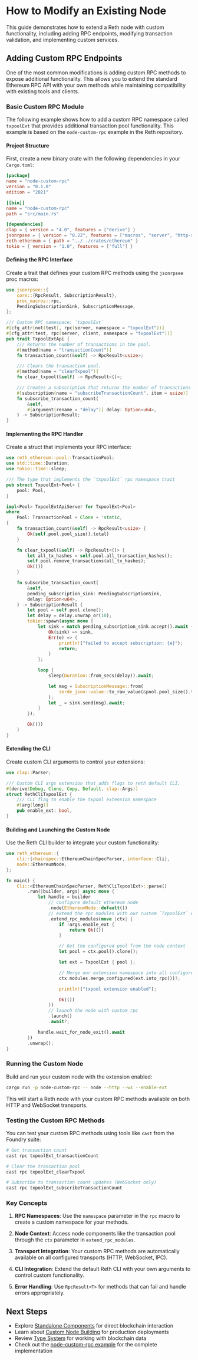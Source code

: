 # How to Modify an Existing Node

This guide demonstrates how to extend a Reth node with custom functionality, including adding RPC endpoints, modifying transaction validation, and implementing custom services.

## Adding Custom RPC Endpoints

One of the most common modifications is adding custom RPC methods to expose additional functionality. This allows you to extend the standard Ethereum RPC API with your own methods while maintaining compatibility with existing tools and clients.

### Basic Custom RPC Module

The following example shows how to add a custom RPC namespace called `txpoolExt` that provides additional transaction pool functionality. This example is based on the `node-custom-rpc` example in the Reth repository.

#### Project Structure

First, create a new binary crate with the following dependencies in your `Cargo.toml`:

```toml
[package]
name = "node-custom-rpc"
version = "0.1.0"
edition = "2021"

[[bin]]
name = "node-custom-rpc"
path = "src/main.rs"

[dependencies]
clap = { version = "4.0", features = ["derive"] }
jsonrpsee = { version = "0.22", features = ["macros", "server", "http-server", "ws-server"] }
reth-ethereum = { path = "../../crates/ethereum" }
tokio = { version = "1.0", features = ["full"] }
```

#### Defining the RPC Interface

Create a trait that defines your custom RPC methods using the `jsonrpsee` proc macros:

```rust
use jsonrpsee::{
    core::{RpcResult, SubscriptionResult},
    proc_macros::rpc,
    PendingSubscriptionSink, SubscriptionMessage,
};

/// Custom RPC namespace: `txpoolExt`
#[cfg_attr(not(test), rpc(server, namespace = "txpoolExt"))]
#[cfg_attr(test, rpc(server, client, namespace = "txpoolExt"))]
pub trait TxpoolExtApi {
    /// Returns the number of transactions in the pool.
    #[method(name = "transactionCount")]
    fn transaction_count(&self) -> RpcResult<usize>;

    /// Clears the transaction pool.
    #[method(name = "clearTxpool")]
    fn clear_txpool(&self) -> RpcResult<()>;

    /// Creates a subscription that returns the number of transactions in the pool every 10s.
    #[subscription(name = "subscribeTransactionCount", item = usize)]
    fn subscribe_transaction_count(
        &self,
        #[argument(rename = "delay")] delay: Option<u64>,
    ) -> SubscriptionResult;
}
```

#### Implementing the RPC Handler

Create a struct that implements your RPC interface:

```rust
use reth_ethereum::pool::TransactionPool;
use std::time::Duration;
use tokio::time::sleep;

/// The type that implements the `txpoolExt` rpc namespace trait
pub struct TxpoolExt<Pool> {
    pool: Pool,
}

impl<Pool> TxpoolExtApiServer for TxpoolExt<Pool>
where
    Pool: TransactionPool + Clone + 'static,
{
    fn transaction_count(&self) -> RpcResult<usize> {
        Ok(self.pool.pool_size().total)
    }

    fn clear_txpool(&self) -> RpcResult<()> {
        let all_tx_hashes = self.pool.all_transaction_hashes();
        self.pool.remove_transactions(all_tx_hashes);
        Ok(())
    }

    fn subscribe_transaction_count(
        &self,
        pending_subscription_sink: PendingSubscriptionSink,
        delay: Option<u64>,
    ) -> SubscriptionResult {
        let pool = self.pool.clone();
        let delay = delay.unwrap_or(10);
        tokio::spawn(async move {
            let sink = match pending_subscription_sink.accept().await {
                Ok(sink) => sink,
                Err(e) => {
                    println!("failed to accept subscription: {e}");
                    return;
                }
            };

            loop {
                sleep(Duration::from_secs(delay)).await;

                let msg = SubscriptionMessage::from(
                    serde_json::value::to_raw_value(&pool.pool_size().total).expect("serialize"),
                );
                let _ = sink.send(msg).await;
            }
        });

        Ok(())
    }
}
```

#### Extending the CLI

Create custom CLI arguments to control your extensions:

```rust
use clap::Parser;

/// Custom CLI args extension that adds flags to reth default CLI.
#[derive(Debug, Clone, Copy, Default, clap::Args)]
struct RethCliTxpoolExt {
    /// CLI flag to enable the txpool extension namespace
    #[arg(long)]
    pub enable_ext: bool,
}
```

#### Building and Launching the Custom Node

Use the Reth CLI builder to integrate your custom functionality:

```rust
use reth_ethereum::{
    cli::{chainspec::EthereumChainSpecParser, interface::Cli},
    node::EthereumNode,
};

fn main() {
    Cli::<EthereumChainSpecParser, RethCliTxpoolExt>::parse()
        .run(|builder, args| async move {
            let handle = builder
                // configure default ethereum node
                .node(EthereumNode::default())
                // extend the rpc modules with our custom `TxpoolExt` endpoints
                .extend_rpc_modules(move |ctx| {
                    if !args.enable_ext {
                        return Ok(())
                    }

                    // Get the configured pool from the node context
                    let pool = ctx.pool().clone();

                    let ext = TxpoolExt { pool };

                    // Merge our extension namespace into all configured transports
                    ctx.modules.merge_configured(ext.into_rpc())?;

                    println!("txpool extension enabled");

                    Ok(())
                })
                // launch the node with custom rpc
                .launch()
                .await?;

            handle.wait_for_node_exit().await
        })
        .unwrap();
}
```

### Running the Custom Node

Build and run your custom node with the extension enabled:

```bash
cargo run -p node-custom-rpc -- node --http --ws --enable-ext
```

This will start a Reth node with your custom RPC methods available on both HTTP and WebSocket transports.

### Testing the Custom RPC Methods

You can test your custom RPC methods using tools like `cast` from the Foundry suite:

```bash
# Get transaction count
cast rpc txpoolExt_transactionCount

# Clear the transaction pool
cast rpc txpoolExt_clearTxpool

# Subscribe to transaction count updates (WebSocket only)
cast rpc txpoolExt_subscribeTransactionCount
```

### Key Concepts

1. **RPC Namespaces**: Use the `namespace` parameter in the `rpc` macro to create a custom namespace for your methods.

2. **Node Context**: Access node components like the transaction pool through the `ctx` parameter in `extend_rpc_modules`.

3. **Transport Integration**: Your custom RPC methods are automatically available on all configured transports (HTTP, WebSocket, IPC).

4. **CLI Integration**: Extend the default Reth CLI with your own arguments to control custom functionality.

5. **Error Handling**: Use `RpcResult<T>` for methods that can fail and handle errors appropriately.

## Next Steps

- Explore [Standalone Components](/sdk/examples/standalone-components) for direct blockchain interaction
- Learn about [Custom Node Building](/sdk/custom-node/prerequisites) for production deployments
- Review [Type System](/sdk/typesystem/block) for working with blockchain data
- Check out the [node-custom-rpc example](https://github.com/paradigmxyz/reth/tree/main/examples/node-custom-rpc) for the complete implementation
